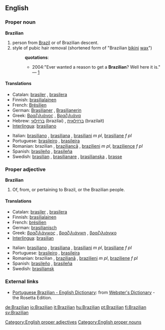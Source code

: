 ==English==

===Proper noun===
'''Brazilian'''

# person from [[Brazil]] or of Brazilian descent.
# style of pubic hair removal (shortened form of "Brazilian [[bikini]] [[wax]]")
#:'''quotations''':
#:*2004:"Ever wanted a reason to get a '''Brazilian'''? Well here it is." — [http://www.tinbilly.com./whatson.html]

====Translations====
{{trans-top|person from Brazil}}
*Catalan: [[brasiler]] {{m}}, [[brasilera]] {{f}}
*Finnish: [[brasilialainen]]
*French: [[Brésilien]]
*German: [[Brasilianer]] {{m}}, [[Brasilianerin]] {{f}}
*Greek: [[Βραζιλιάνος]] {{m}}, [[Βραζιλιάνα]] {{f}}
*Hebrew: [[ברזילאי]] (brazilai) {{m}}, [[ברזילאית]] (brazilait) {{f}}
*[[Interlingua]]: [[brasiliano]]
{{trans-mid}}
*Italian: [[brasiliano]] {{m}}, [[brasiliana]] {{f}}, [[brasiliani]] ''m pl'', [[brasiliane]] ''f pl''
*Portuguese: [[brasileiro]] {{m}}, [[brasileira]] {{f}}
*Romanian: brazilian {{m}}, [[braziliancă]] {{f}}, [[brazilieni]] ''m pl'', [[brazilience]] ''f pl''
*Spanish: [[brasileño]] {{m}}, [[brasileña]] {{f}}
*Swedish: [[brasilian]] {{c}}, [[brasilianare]] {{c}}, [[brasilianska]] {{c}}, [[brasse]] {{c}}
{{trans-bottom}}

===Proper adjective===
{{rfc-header|Proper adjective}}
'''Brazilian'''
# Of, from, or pertaining to Brazil, or the Brazilian people.

====Translations====
{{top}}
*Catalan: [[brasiler]] {{m}}, [[brasilera]] {{f}}
*Finnish: [[brasilialainen]]
*French: [[brésilien]]
*German: [[brasilianisch]]
*Greek: [[βραζιλάνικος]] {{m}}, [[βραζιλιάνικη]] {{f}}, [[βραζιλιάνικο]] {{n}}
*[[Interlingua]]: [[brasilian]]
{{mid}}
*Italian: [[brasiliano]] {{m}}, [[brasiliana]] {{f}}, [[brasiliani]] ''m pl'', [[brasiliane]] ''f pl''
*Portuguese: [[brasileiro]] {{m}}, [[brasileira]] {{f}}
*Romanian: brazilian {{m}}, [[braziliană]] {{f}}, [[brazilieni]] ''m pl'', [[braziliene]] ''f pl''
*Spanish: [[brasileño]] {{m}}, [[brasileña]] {{f}}
*Swedish: [[brasiliansk]]
{{bottom}}

===External links===
*[http://www.websters-online-dictionary.org/definition/Portuguese+Brazilian-english/ Portuguese Brazilian - English Dictionary]: from [http://www.websters-online-dictionary.org/ Webster's Dictionary] - the Rosetta Edition.

[[Category:English proper adjectives]]
[[Category:English proper nouns]]

[[de:Brazilian]]
[[io:Brazilian]]
[[it:Brazilian]]
[[hu:Brazilian]]
[[pt:Brazilian]]
[[fi:Brazilian]]
[[sv:Brazilian]]